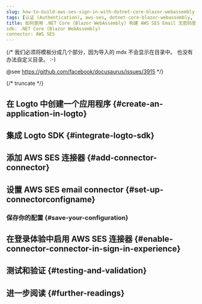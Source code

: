 ```yaml
---
slug: how-to-build-aws-ses-sign-in-with-dotnet-core-blazor-webassembly-and-logto
tags: [认证 (Authentication), aws-ses, dotnet-core-blazor-webassembly, c#, 无密码登录, 登录, 登录]
title: 如何使用 .NET Core (Blazor WebAssembly) 构建 AWS SES Email 无密码登录
sdk: .NET Core (Blazor WebAssembly)
connector: AWS SES
---
```


{/*
  我们必须将模板分成几个部分，因为导入的 mdx 不会显示在目录中。
  也没有办法自定义目录。 :-)

  @see https://github.com/facebook/docusaurus/issues/3915
*/}



{/* truncate */}

<Intro connector={connector} sdk=".NET Core (Blazor WebAssembly)" link="https://learn.microsoft.com/en-us/aspnet/core/blazor/hosting-models#blazor-webassembly" />

## 在 Logto 中创建一个应用程序 \{#create-an-application-in-logto}

<CreateApplication type="单页应用" framework=".NET Core (Blazor WebAssembly)" />

## 集成 Logto SDK \{#integrate-logto-sdk}

<IntegrateSdk />

## 添加 AWS SES 连接器 \{#add-connector-connector}

<AddPasswordlessConnector
  connector={connector}
  connectorType="Email"
  passwordlessSignUpIdentifier="Email address"
/>

## 设置 AWS SES email connector \{#set-up-connectorconfigname}

<ConnectorGuide />

### 保存你的配置 \{#save-your-configuration}

<SaveYourConfiguration connector={connector} />

## 在登录体验中启用 AWS SES 连接器 \{#enable-connector-connector-in-sign-in-experience}

<EnablePasswordlessConnector
  connectorType="Email"
  passwordlessSignUpIdentifier="Email address"
/>

## 测试和验证 \{#testing-and-validation}

<TestingAndValidation connector={connector} sdk=".NET Core (Blazor WebAssembly)" />

## 进一步阅读 \{#further-readings}

<FurtherReadings />